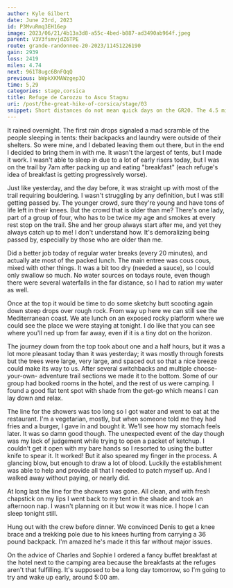 ```yaml
---
author: Kyle Gilbert
date: June 23rd, 2023
id: P3MvuRmq3EH16ep
image: 2023/06/21/4b13a3d8-a55c-4bed-b887-ad3490ab964f.jpeg
parent: V3V3fsmvjdZ6TPE
route: grande-randonnee-20-2023/11451226190
gain: 2939
loss: 2419
miles: 4.74
next: 961T8ugc6BnFQqQ
previous: bWpkXKMAWzgep3Q
time: 5,29
categories: stage,corsica
title: Refuge de Carozzu to Ascu Stagnu
uri: /post/the-great-hike-of-corsica/stage/03
snippet: Short distances do not mean quick days on the GR20. The 4.5 miles on this day were not easy, climbing almost immediately after leaving the Refuge and crossing a scenic suspension bridge.
---
```


<Stats />

<Route />

It rained overnight. The first rain drops signaled a mad scramble of the people
sleeping in tents: their backpacks and laundry were outside of their shelters.
So were mine, and I debated leaving them out there, but in the end I decided to
bring them in with me. It wasn't the largest of tents, but I made it work. I
wasn't able to sleep in due to a lot of early risers today, but I was on the
trail by 7am after packing up and eating "breakfast" (each refuge's idea of
breakfast is getting progressively worse).

Just like yesterday, and the day before, it was straight up with most of the
trail requiring bouldering. I wasn't struggling by any definition, but I was
still getting passed by. The younger crowd, sure they're young and have tons of
life left in their knees. But the crowd that is older than me? There's one lady,
part of a group of four, who has to be twice my age and smokes at every rest
stop on the trail. She and her group always start after me, and yet they always
catch up to me! I don't understand how. It's demoralizing being passed by,
especially by those who are older than me.

Did a better job today of regular water breaks (every 20 minutes), and actually
ate most of the packed lunch. The main entree was cous cous, mixed with other
things. It was a bit too dry (needed a sauce), so I could only swallow so much.
No water sources on todays route, even though there were several waterfalls in
the far distance, so I had to ration my water as well.

Once at the top it would be time to do some sketchy butt scooting again down
steep drops over rough rock. From way up here we can still see the Mediterranean
coast. We ate lunch on an exposed rocky platform where we could see the place
we were staying at tonight. I do like that you can see where you'll ned up from
far away, even if it is a tiny dot on the horizon.

The journey down from the top took about one and a half hours, but it was a
lot more pleasant today than it was yesterday; it was mostly through forests but
the trees were large, very large, and spaced out so that a nice breeze could
make its way to us. After several switchbacks and multiple choose-your-own-
adventure trail sections we made it to the bottom. Some of our group had booked
rooms in the hotel, and the rest of us were camping. I found a good flat tent
spot with shade from the get-go which means I can lay down and relax.

The line for the showers was too long so I got water and went to eat at the
restaurant. I'm a vegetarian, mostly, but when someone told me they had fries
and a burger, I gave in and bought it. We'll see how my stomach feels later.
It was so damn good though. The unexpected event of the day though was my lack
of judgement while trying to open a packet of ketchup. I couldn't get it open
with my bare hands so I resorted to using the butter knife to spear it. It
worked! But it also speared my finger in the process. A glancing blow, but
enough to draw a lot of blood. Luckily the establishment was able to help and
provide all that I needed to patch myself up. And I walked away without paying,
or nearly did.

At long last the line for the showers was gone. All clean, and with fresh
chapstick on my lips I went back to my tent in the shade and took an afternoon
nap. I wasn't planning on it but wow it was nice. I hope I can sleep tonight
still.

Hung out with the crew before dinner. We convinced Denis to get a knee brace
and a trekking pole due to his knees hurting from carrying a 36 pound backpack.
I'm amazed he's made it this far without major issues.

On the advice of Charles and Sophie I ordered a fancy buffet breakfast at the
hotel next to the camping area because the breakfasts at the refuges aren't that
fulfilling. It's supposed to be a long day tomorrow, so I'm going to try and
wake up early, around 5:00 am.

